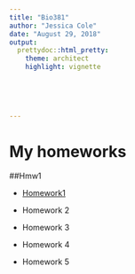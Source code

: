 ```yaml
---
title: "Bio381"
author: "Jessica Cole"
date: "August 29, 2018"
output: 
  prettydoc::html_pretty:
    theme: architect
    highlight: vignette

    
  
    
  
---
```



# My homeworks

##Hmw1

* [Homework1](testhmw1.rmd)

* Homework 2

* Homework 3

* Homework 4

* Homework 5


